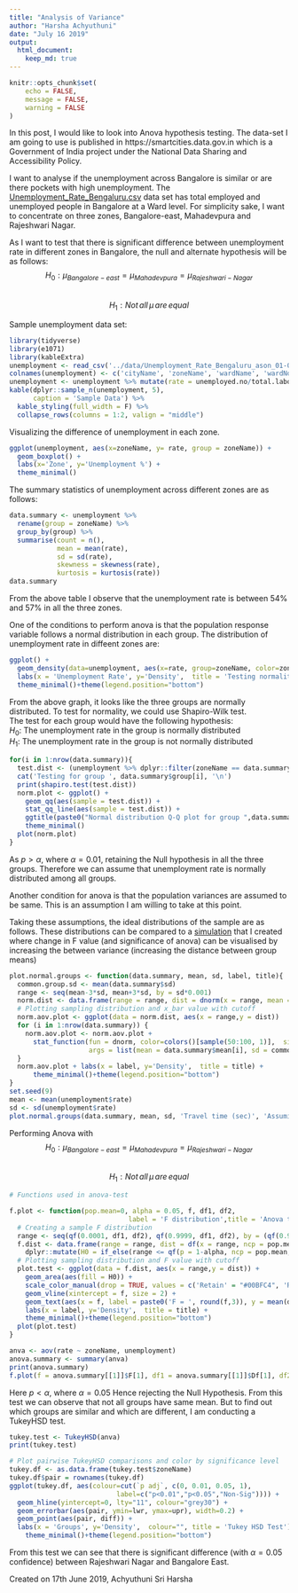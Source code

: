```yaml
---
title: "Analysis of Variance"
author: "Harsha Achyuthuni"
date: "July 16 2019"
output: 
  html_document:
    keep_md: true
---
```


```r
knitr::opts_chunk$set(
	echo = FALSE,
	message = FALSE,
	warning = FALSE
)
```

In this post, I would like to look into Anova hypothesis testing. The data-set I am going to use is published in https://smartcities.data.gov.in which is a Government of India project under the  National Data Sharing and Accessibility Policy.   

I want to analyse if the unemployment across Bangalore is similar or are there pockets with high unemployment. The [Unemployment_Rate_Bengaluru.csv](https://smartcities.data.gov.in/catalog/city-profile-bengaluru?filters%5Bfield_catalog_reference%5D=2916949&format=json&offset=0&limit=9&sort%5Bcreated%5D=desc) data set has total employed and unemployed people in Bangalore at a Ward level. For simplicity sake, I want to concentrate on three zones, Bangalore-east, Mahadevpura and Rajeshwari Nagar.  

As I want to test that there is significant difference between unemployment rate in different zones in Bangalore, the null and alternate hypothesis will be as follows:  
$$ H_0: \mu_{Bangalore-east} = \mu_{Mahadevpura} = \mu_{Rajeshwari-Nagar} $$  
$$ H_1: Not\, all\, \mu\, are\, equal $$  

Sample unemployment data set: 
```r
library(tidyverse)
library(e1071)
library(kableExtra)
unemployment <- read_csv('../data/Unemployment_Rate_Bengaluru_ason_01-03-2011_1.csv')
colnames(unemployment) <- c('cityName', 'zoneName', 'wardName', 'wardNo', 'unemployed.no', 'employed.no', 'total.labour')
unemployment <- unemployment %>% mutate(rate = unemployed.no/total.labour) %>% filter(zoneName %in% c('East', 'Mahadevapura', 'Rajarajeswari Nagar'))
kable(dplyr::sample_n(unemployment, 5),
      caption = 'Sample Data') %>% 
  kable_styling(full_width = F) %>%
  collapse_rows(columns = 1:2, valign = "middle")
```

Visualizing the difference of unemployment in each zone.  

```r
ggplot(unemployment, aes(x=zoneName, y= rate, group = zoneName)) + 
  geom_boxplot() +
  labs(x='Zone', y='Unemployment %') + 
  theme_minimal()
```

The summary statistics of unemployment across different zones are as follows:  
```r
data.summary <- unemployment %>% 
  rename(group = zoneName) %>% 
  group_by(group) %>% 
  summarise(count = n(), 
            mean = mean(rate),
            sd = sd(rate),
            skewness = skewness(rate),
            kurtosis = kurtosis(rate))
data.summary
```

From the above table I observe that the unemployment rate is between 54% and 57% in all the three zones.  

One of the conditions to perform anova is that the population response variable follows a normal distribution in each group. The distribution of unemployment rate in diffeent zones are:

```r
ggplot() + 
  geom_density(data=unemployment, aes(x=rate, group=zoneName, color=zoneName), adjust=2) +
  labs(x = 'Unemployment Rate', y='Density',  title = 'Testing normality among response variables') +
  theme_minimal()+theme(legend.position="bottom")
```

From the above graph, it looks like the three groups are normally distributed. To test for normality, we could use Shapiro-Wilk test.  
The test for each group would have the following hypothesis:  
$H_0$: The unemployment rate in the group is normally distributed  
$H_1$: The unemployment rate in the group is not normally distributed 
```r
for(i in 1:nrow(data.summary)){
  test.dist <- (unemployment %>% dplyr::filter(zoneName == data.summary$group[i]))$rate
  cat('Testing for group ', data.summary$group[i], '\n')
  print(shapiro.test(test.dist))
  norm.plot <- ggplot() + 
    geom_qq(aes(sample = test.dist)) +
    stat_qq_line(aes(sample = test.dist)) +
    ggtitle(paste0("Normal distribution Q-Q plot for group ",data.summary$group[i])) +
    theme_minimal()
  plot(norm.plot)
}
```

As $p > \alpha$, where $\alpha = 0.01$, retaining the Null hypothesis in all the three groups. Therefore we can assume that unemployment rate is normally distributed among all groups.  

Another condition for anova is that the population variances are assumed to be same. This is an assumption I am willing to take at this point.  

Taking these assumptions, the ideal distributions of the sample are as follows. These distributions can be compared to a [simulation](https://harshaash.shinyapps.io/AnovaSimulation/) that I created where change in F value (and significance of anova) can be visualised by increasing the between variance (increasing the distance between group means)  

```r
plot.normal.groups <- function(data.summary, mean, sd, label, title){
  common.group.sd <- mean(data.summary$sd)
  range <- seq(mean-3*sd, mean+3*sd, by = sd*0.001)
  norm.dist <- data.frame(range = range, dist = dnorm(x = range, mean = mean, sd = sd))
  # Plotting sampling distribution and x_bar value with cutoff
  norm.aov.plot <- ggplot(data = norm.dist, aes(x = range,y = dist))
  for (i in 1:nrow(data.summary)) {
    norm.aov.plot <- norm.aov.plot + 
      stat_function(fun = dnorm, color=colors()[sample(50:100, 1)],  size = 1, 
                    args = list(mean = data.summary$mean[i], sd = common.group.sd))
  }
  norm.aov.plot + labs(x = label, y='Density',  title = title) +
      theme_minimal()+theme(legend.position="bottom")
}
set.seed(9)
mean <- mean(unemployment$rate)
sd <- sd(unemployment$rate)
plot.normal.groups(data.summary, mean, sd, 'Travel time (sec)', 'Assuming normality among response variables')
```

Performing Anova with  
$$ H_0: \mu_{Bangalore-east} = \mu_{Mahadevpura} = \mu_{Rajeshwari-Nagar} $$  
$$ H_1: Not\, all\, \mu\, are\, equal $$  

```r
# Functions used in anova-test

f.plot <- function(pop.mean=0, alpha = 0.05, f, df1, df2,
                              label = 'F distribution',title = 'Anova test'){
  # Creating a sample F distribution
  range <- seq(qf(0.0001, df1, df2), qf(0.9999, df1, df2), by = (qf(0.9999, df1, df2)-qf(0.0001, df1, df2))*0.001)
  f.dist <- data.frame(range = range, dist = df(x = range, ncp = pop.mean, df1 = df1, df2 = df2)) %>% 
    dplyr::mutate(H0 = if_else(range <= qf(p = 1-alpha, ncp = pop.mean, df1 = df1,df2 = df2),'Retain', 'Reject'))
  # Plotting sampling distribution and F value with cutoff
  plot.test <- ggplot(data = f.dist, aes(x = range,y = dist)) +
    geom_area(aes(fill = H0)) +
    scale_color_manual(drop = TRUE, values = c('Retain' = "#00BFC4", 'Reject' = "#F8766D"), aesthetics = 'fill') +
    geom_vline(xintercept = f, size = 2) +
    geom_text(aes(x = f, label = paste0('F = ', round(f,3)), y = mean(dist)), colour="blue", vjust = 1.2) +
    labs(x = label, y='Density',  title = title) +
    theme_minimal()+theme(legend.position="bottom")
  plot(plot.test)
}
```

```r
anva <- aov(rate ~ zoneName, unemployment)
anova.summary <- summary(anva)
print(anova.summary)
f.plot(f = anova.summary[[1]]$F[1], df1 = anova.summary[[1]]$Df[1], df2 = anova.summary[[1]]$Df[2])
```

Here $p < \alpha$, where $\alpha = 0.05$ Hence rejecting the Null Hypothesis. From this test we can observe that not all groups have same mean. But to find out which groups are similar and which are different, I am conducting a TukeyHSD test.  

```r
tukey.test <- TukeyHSD(anva)
print(tukey.test)

# Plot pairwise TukeyHSD comparisons and color by significance level
tukey.df <- as.data.frame(tukey.test$zoneName)
tukey.df$pair = rownames(tukey.df)
ggplot(tukey.df, aes(colour=cut(`p adj`, c(0, 0.01, 0.05, 1), 
                           label=c("p<0.01","p<0.05","Non-Sig")))) +
  geom_hline(yintercept=0, lty="11", colour="grey30") +
  geom_errorbar(aes(pair, ymin=lwr, ymax=upr), width=0.2) +
  geom_point(aes(pair, diff)) +
  labs(x = 'Groups', y='Density',  colour="", title = 'Tukey HSD Test') +
    theme_minimal()+theme(legend.position="bottom")
```

From this test we can see that there is significant difference (with $\alpha = 0.05$ confidence) between Rajeshwari Nagar and Bangalore East.    

Created on 17th June 2019, Achyuthuni Sri Harsha